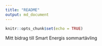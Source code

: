 ```yaml
---
title: "README"
output: md_document
---
```


```r
knitr::opts_chunk$set(echo = TRUE)
```

Mitt bidrag till Smart Energis sommartävling